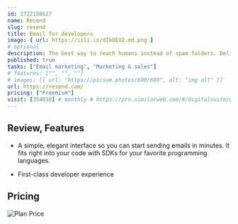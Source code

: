 ```yaml
---
id: 1722158627
name: Resend
slug: resend
title: Email for developers
image: { url: https://iili.io/dIkDEV2.md.png }
# optional
description: The best way to reach humans instead of spam folders. Deliver transactional and marketing emails at scale.
published: true
tasks: ["Email marketing", "Marketing & sales"]
# features: ["", "", ""]
# images: [{ url: "https://picsum.photos/600/600", alt: "img alt" }]
url: https://resend.com/
pricing: ["Freemium"]
visit: [354018] # monthly # https://pro.similarweb.com/#/digitalsuite/websiteanalysis/home
---
```


## Review, Features

- A simple, elegant interface so you can start sending emails in minutes. It fits right into your code with SDKs for your favorite programming languages.

- First-class developer experience

## Pricing

<Img
  src="https://p140.p3.n0.cdn.zight.com/items/d5uXKGPl/4c46790d-c420-4b3f-9c81-66ea1892cd2b.jpg?v=%222a90fc0d4d301c72405a8eb456708741%22"
  alt="Plan Price"
/>
